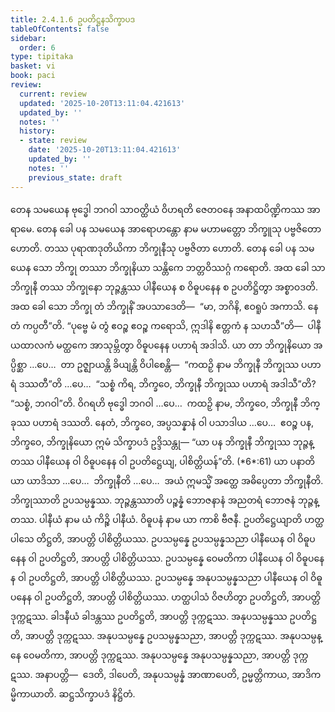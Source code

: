 ```yaml
---
title: 2.4.1.6 ဥပတိဋ္ဌနသိက္ခာပဒ
tableOfContents: false
sidebar:
  order: 6
type: tipitaka
basket: vi
book: paci
review:
  current: review
  updated: '2025-10-20T13:11:04.421613'
  updated_by: ''
  notes: ''
  history:
  - state: review
    date: '2025-10-20T13:11:04.421613'
    updated_by: ''
    notes: ''
    previous_state: draft
---
```



<DynamicBreadcrumb />


<ReviewStatus review={frontmatter.review} showDetails={true} />

<HypothesisAnnotation frontmatter={frontmatter} />

<Division number="815" book="paci" e="ch" v="2" p="345">

<Paragraph number="2610" book="paci">
တေန သမယေန ဗုဒ္ဓေါ ဘဂဝါ သာဝတ္ထိယံ ဝိဟရတိ ဇေတဝနေ အနာထပိဏ္ဍိကဿ အာရာမေ. တေန ခေါ ပန သမယေန အာရောဟန္တော နာမ မဟာမတ္တော ဘိက္ခူသု ပဗ္ဗဇိတော ဟောတိ. တဿ ပုရာဏဒုတိယိကာ ဘိက္ခုနီသု ပဗ္ဗဇိတာ ဟောတိ. တေန ခေါ ပန သမယေန သော ဘိက္ခု တဿာ ဘိက္ခုနိယာ သန္တိကေ ဘတ္တဝိဿဂ္ဂံ ကရောတိ. အထ ခေါ သာ ဘိက္ခုနီ တဿ ဘိက္ခုနော ဘုဉ္ဇန္တဿ ပါနီယေန စ ဝိဓူပနေန စ ဥပတိဋ္ဌိတွာ အစ္စာဝဒတိ. အထ ခေါ သော ဘိက္ခု တံ ဘိက္ခုနိံ အပသာဒေတိ—  “မာ, ဘဂိနိ, ဧဝရူပံ အကာသိ. နေတံ ကပ္ပတီ”တိ. “ပုဗ္ဗေ မံ တွံ ဧဝဉ္စ ဧဝဉ္စ ကရောသိ, ဣဒါနိ ဧတ္တကံ န သဟသီ”တိ—  ပါနီယထာလကံ မတ္ထကေ အာသုမ္ဘိတွာ ဝိဓူပနေန ပဟာရံ အဒါသိ.
</Paragraph>

<Paragraph number="2611" book="paci">
ယာ တာ ဘိက္ခုနိယော အပ္ပိစ္ဆာ …ပေ…  တာ ဥဇ္ဈာယန္တိ ခိယျန္တိ ဝိပါစေန္တိ—  “ကထဉှိ နာမ ဘိက္ခုနီ ဘိက္ခုဿ ပဟာရံ ဒဿတီ”တိ …ပေ…  “သစ္စံ ကိရ, ဘိက္ခဝေ, ဘိက္ခုနီ ဘိက္ခုဿ ပဟာရံ အဒါသီ”တိ? “သစ္စံ, ဘဂဝါ”တိ. ဝိဂရဟိ ဗုဒ္ဓေါ ဘဂဝါ …ပေ…  ကထဉှိ နာမ, ဘိက္ခဝေ, ဘိက္ခုနီ ဘိက္ခုဿ ပဟာရံ ဒဿတိ. နေတံ, ဘိက္ခဝေ, အပ္ပသန္နာနံ ဝါ ပသာဒါယ …ပေ…  ဧဝဉ္စ ပန, ဘိက္ခဝေ, ဘိက္ခုနိယော ဣမံ သိက္ခာပဒံ ဥဒ္ဒိသန္တု—
</Paragraph>

</Division>
<Division number="816" book="paci" e="ch" v="2" p="345">

<Paragraph number="2612" book="paci">
<Emphasis>“ယာ ပန ဘိက္ခုနီ ဘိက္ခုဿ ဘုဉ္ဇန္တဿ ပါနီယေန ဝါ ဝိဓူပနေန ဝါ ဥပတိဋ္ဌေယျ, ပါစိတ္တိယန်”</Emphasis>တိ. (*6*:<Emphasis>61</Emphasis>)
</Paragraph>

</Division>
<Division number="817" book="paci" e="ch" v="2" p="345">

<Paragraph number="2613" book="paci">
<Emphasis>ယာ ပနာ</Emphasis>တိ ယာ ယာဒိသာ …ပေ…  <Emphasis>ဘိက္ခုနီ</Emphasis>တိ …ပေ…  အယံ ဣမသ္မိံ အတ္ထေ အဓိပ္ပေတာ ဘိက္ခုနီတိ.
</Paragraph>

<Paragraph number="2614" book="paci">
<Emphasis>ဘိက္ခုဿာ</Emphasis>တိ ဥပသမ္ပန္နဿ.
</Paragraph>

<Paragraph number="2615" book="paci">
<Emphasis>ဘုဉ္ဇန္တဿာ</Emphasis>တိ ပဉ္စန္နံ ဘောဇနာနံ အညတရံ ဘောဇနံ ဘုဉ္ဇန္တဿ.
</Paragraph>

<Paragraph number="2616" book="paci">
<Emphasis>ပါနီယံ</Emphasis> နာမ ယံ ကိဉ္စိ ပါနီယံ.
</Paragraph>

<Paragraph number="2617" book="paci">
<Emphasis>ဝိဓူပနံ</Emphasis> နာမ ယာ ကာစိ ဗီဇနီ.
</Paragraph>

<Paragraph number="2618" book="paci">
<Emphasis>ဥပတိဋ္ဌေယျာ</Emphasis>တိ ဟတ္ထပါသေ တိဋ္ဌတိ, အာပတ္တိ ပါစိတ္တိယဿ.
</Paragraph>

</Division>
<Division number="818" book="paci" e="ch" v="2" p="345">

<Paragraph number="2619" book="paci">
ဥပသမ္ပန္နေ ဥပသမ္ပန္နသညာ ပါနီယေန ဝါ ဝိဓူပနေန ဝါ ဥပတိဋ္ဌတိ, အာပတ္တိ ပါစိတ္တိယဿ. ဥပသမ္ပန္နေ ဝေမတိကာ ပါနီယေန ဝါ ဝိဓူပနေန ဝါ ဥပတိဋ္ဌတိ, အာပတ္တိ ပါစိတ္တိယဿ. ဥပသမ္ပန္နေ အနုပသမ္ပန္နသညာ ပါနီယေန ဝါ ဝိဓူပနေန ဝါ ဥပတိဋ္ဌတိ, အာပတ္တိ ပါစိတ္တိယဿ.
</Paragraph>

<Paragraph number="2620" book="paci">
ဟတ္ထပါသံ ဝိဇဟိတွာ ဥပတိဋ္ဌတိ, အာပတ္တိ ဒုက္ကဋဿ. ခါဒနီယံ ခါဒန္တဿ ဥပတိဋ္ဌတိ, အာပတ္တိ ဒုက္ကဋဿ. အနုပသမ္ပန္နဿ ဥပတိဋ္ဌတိ, အာပတ္တိ ဒုက္ကဋဿ. အနုပသမ္ပန္နေ ဥပသမ္ပန္နသညာ, အာပတ္တိ ဒုက္ကဋဿ. အနုပသမ္ပန္နေ ဝေမတိကာ, အာပတ္တိ ဒုက္ကဋဿ. အနုပသမ္ပန္နေ အနုပသမ္ပန္နသညာ, အာပတ္တိ ဒုက္ကဋဿ.
</Paragraph>

</Division>
<Division number="819" book="paci" e="ch" v="2" p="346">

<Paragraph number="2621" book="paci">
အနာပတ္တိ—  ဒေတိ, ဒါပေတိ, အနုပသမ္ပန္နံ အာဏာပေတိ, ဥမ္မတ္တိကာယ, အာဒိကမ္မိကာယာတိ.

</Paragraph>
</Division>

<Paragraph number="2622" type="center" book="paci">
ဆဋ္ဌသိက္ခာပဒံ နိဋ္ဌိတံ.
</Paragraph>